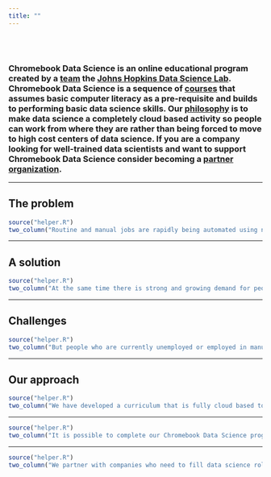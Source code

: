```yaml
---
title: ""
---
```


</br></br>

### Chromebook Data Science is an online educational program created by a [team](./soon.html) the [Johns Hopkins Data Science Lab](http://jhudatascience.org/). Chromebook Data Science is a sequence of [courses](./soon.html) that assumes basic computer literacy as a pre-requisite and builds to performing basic data science skills. Our [philosophy](./soon.html) is to make data science a completely cloud based activity so people can work from where they are rather than being forced to move to high cost centers of data science. If you are a company looking for well-trained data scientists and want to support Chromebook Data Science consider becoming a [partner organization](./partners.html). 

-----

## __The problem__

```r
source("helper.R")
two_column("Routine and manual jobs are rapidly being automated using newly developed computer, robotic, and machine learning technologies. This trend will accelerate over time.","./img/01_index.png")
```

-----

## __A solution__

```r
source("helper.R")
two_column("At the same time there is strong and growing demand for people with skills in data processing, analysis, and reporting.","./img/02_index.png",iside="right")
```

-----

## __Challenges__

```r
source("helper.R")
two_column("But people who are currently unemployed or employed in manual or other low tech jobs face barriers to transitioning to data science jobs. The high cost of computing, education, and the centralization of jobs in high-cost metro areas prevent career transitions.","./img/04_index.png",iside="left")
```

------

## __Our approach__


```r
source("helper.R")
two_column("We have developed a curriculum that is fully cloud based to allow students to do data science with cheap laptops like Chromebooks.","./img/05_index.png",iside="right")
```

-----

```r
source("helper.R")
two_column("It is possible to complete our Chromebook Data Science program entirely online, for free. We couple will our online curriculum with in person tutoring and support to ensure equal access for individuals who have not been traditionally well served by online programs.","./img/06_index.png",iside="left",link="./comingsoon.html", linktext="See our curriculum")
```

-----

```r
source("helper.R")
two_column("We partner with companies who need to fill data science roles to place our graduates in remote data science jobs. If you are looking for data scientists consider becoming a Chromebook Data Science hiring partner. ","./img/07_index.png",iside="right", link="./partners.html",linktext="Become a Hiring Partner")
```

